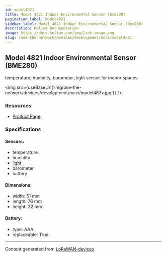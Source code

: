 ```yaml
---
id: model4821
title: Model 4821 Indoor Environmental Sensor (Bme280)
pagination_label: Model4821
sidebar_label: Model 4821 Indoor Environmental Sensor (Bme280)
description: Helium Documentation
image: https://docs.helium.com/img/link-image.png
slug: /use-the-network/devices/development/mcci/model4821
---
```



## Model 4821 Indoor Environmental Sensor (BME280)

temperature, humidity, barometer, light sensor for indoor spaces

<img src={useBaseUrl('img/use-the-network/devices/development/mcci/model482x.jpg')} />

### Resources

- [Product Page](https://mcci.io/m4821)

### Specifications

#### Sensors:

- temperature
- humidity
- light
- barometer
- battery

#### Dimensions:

- width: 51 mm
- length: 76 mm
- height: 32 mm

#### Battery:

- type: AAA
- replaceable: True

---

Content generated from [LoRaWAN-devices](https://github.com/TheThingsNetwork/lorawan-devices)

